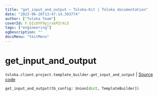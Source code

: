 ```yaml
---
title: "get_input_and_output — Toloka-Kit | Toloka documentation"
date: "2023-06-20T13:47:14.393774"
author: ["Toloka Team"]
coverId: F_bIcOYF9yjrxkPZrXc3
tags: ["engineering"]
ogDescription: ""
docsMenu: "tkitMenu"
---
```


# get_input_and_output

`toloka.client.project.template_builder.get_input_and_output` | [Source code](https://github.com/Toloka/toloka-kit/blob/v1.2.0/src/client/project/template_builder/__init__.py#L230)

```python
get_input_and_output(tb_config: Union[dict, TemplateBuilder])
```